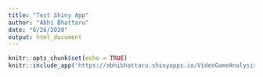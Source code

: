 ```yaml
---
title: "Test Shiny App"
author: "Abhi Bhattaru"
date: "6/26/2020"
output: html_document
---
```


```r
knitr::opts_chunk$set(echo = TRUE)
knitr::include_app('https://abhibhattaru.shinyapps.io/VideoGameAnalysis/', height = '600px')
```

